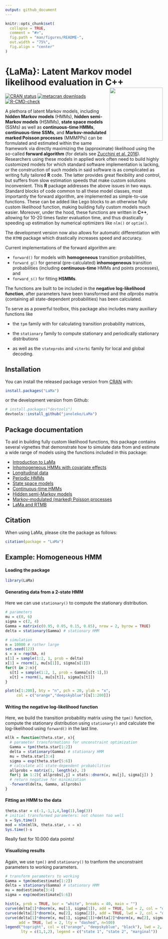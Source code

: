 ```yaml
---
output: github_document
---
```


```r
knitr::opts_chunk$set(
  collapse = TRUE,
  comment = "#>",
  fig.path = "man/figures/README-",
  out.width = "75%",
  fig.align = "center"
)
```

# {LaMa}: Latent Markov model likelihood evaluation in C++ <img src="man/figures/Logo_LaMa.png" align="right" height=170>

<!-- badges: start -->
[![CRAN status](https://www.r-pkg.org/badges/version/LaMa)](https://CRAN.R-project.org/package=LaMa)
[![metacran downloads](https://cranlogs.r-pkg.org/badges/last-month/LaMa)](https://cran.r-project.org/package=LaMa)
[![R-CMD-check](https://github.com/janoleko/LaMa/actions/workflows/R-CMD-check.yaml/badge.svg)](https://github.com/janoleko/LaMa/actions/workflows/R-CMD-check.yaml)
<!-- badges: end -->

A plethora of latent Markov models, including **hidden Markov models** (HMMs), **hidden semi-Markov models** (HSMMs), **state space models** (SSMs) as well as **continuous-time HMMs**, **continuous-time SSMs**, and **Markov-modulated marked Poisson processes** (MMMPPs) can be formulated and estimated within the same framework via directly maximizing the (approximate) likelihood using the so-called **forward algorithm** (for details see
<a href="https://teuder.github.io/rcpp4everyone_en/020_install.html" target="_blank">Zucchini et al. 2016</a>).
Researchers using these models in applied work often need to build highly customized models for which standard software implementation is lacking, or the construction of such models in said software is as complicated as writing fully tailored **R** code. The latter provides great flexibility and control, but suffers from slow estimation speeds that make custom solutions inconvenient. This **R** package addresses the above issues in two ways. Standard blocks of code common to all these model classes, most importantly the forward algorithm, are implemented as simple-to-use functions. These can be added like Lego blocks to an otherwise fully custom likelihood function, making building fully custom models much easier. Moreover, under the hood, these functions are written in **C++**, allowing for 10-20 times faster evaluation time, and thus drastically speeding up estimation by numerical optimizers like `nlm()` or `optim()`.

The development version now also allows for automatic differentiation with the `RTMB` package which drastically increases speed and accuracy.

Current implementations of the forward algorithm are:

* `forward()` for models with **homogeneous** transition probabilities,
* `forward_g()` for general (pre-calculated) **inhomogeneous** transition probabilities (including **continuous-time** HMMs and points processes), and
* `forward_s()` for fitting **HSMMs**.

The functions are built to be included in the **negative log-likelihood function**, after parameters have been transformed and the *allprobs* matrix (containing all state-dependent probabilities) has been calculated. 

To serve as a powerful toolbox, this package also includes many auxiliary functions like

* the `tpm` family with for calculating transition probability matrices,
  <!-- + `tpm()` for calculating a homogeneous transition probability matrix via the multinomial logistic link,  -->
  <!-- + `tpm_g()` for calculating general inhomogeneous transition probabilty matrices,  -->
  <!-- + `tpm_p()` for calculating transition matrices of periodically inhomogeneous HMMs, -->
  <!-- + `tpm_cont()` for calculating the transition probabilites of a continuous-time Markov chain, -->
  <!-- + `tpm_hsmm()` for calculating the transition matrix of an HSMM-approximating HMM, -->

* the `stationary` family to compute stationary and periodically stationary distributions

* as well as the `stateprobs` and `viterbi` family for local and global decoding.

## Installation

You can install the released package version from [CRAN](https://CRAN.R-project.org) with:

```r
install.packages("LaMa")
```

or the development version from Github:
```r
# install.packages("devtools")
devtools::install_github("janoleko/LaMa")
```
<!-- (To install from Github, you need a functional <a href="https://teuder.github.io/rcpp4everyone_en/020_install.html" target="_blank">C++ compiler</a>.) -->

## Package documentation

To aid in building fully custom likelihood functions, this package contains several vignettes that demonstrate how to simulate data from and estimate a wide range of models using the functions included in this package:

* [Introduction to LaMa](https://janoleko.github.io/files/vignettes/LaMa/Intro_to_LaMa.pdf)
* [Inhomogeneous HMMs with covariate effects](https://janoleko.github.io/files/vignettes/LaMa/Inhomogeneous_HMMs.pdf)
* [Longitudinal data](https://janoleko.github.io/files/vignettes/LaMa/Longitudinal_data.pdf)
* [Periodic HMMs](https://janoleko.github.io/files/vignettes/LaMa/Periodic_HMM.pdf)
* [State space models](https://janoleko.github.io/files/vignettes/LaMa/State_space_models.pdf)
* [Continuous-time HMMs](https://janoleko.github.io/files/vignettes/LaMa/Continuous_time_HMMs.pdf)
* [Hidden semi-Markov models](https://janoleko.github.io/files/vignettes/LaMa/HSMMs.pdf)
* [Markov-modulated (marked) Poisson processes](https://janoleko.github.io/files/vignettes/LaMa/MMMPPs.pdf)
* [LaMa and RTMB](https://janoleko.github.io/files/vignettes/LaMa/LaMa and RTMB.html)

## Citation

When using LaMa, please cite the package as follows:
```r
citation(package = "LaMa")
```


## Example: Homogeneous HMM

#### Loading the package
```r
library(LaMa)
```


#### Generating data from a 2-state HMM
Here we can use `stationary()` to compute the stationary distribution.
```r
# parameters
mu = c(0, 6)
sigma = c(2, 4)
Gamma = matrix(c(0.95, 0.05, 0.15, 0.85), nrow = 2, byrow = TRUE)
delta = stationary(Gamma) # stationary HMM

# simulation
n = 10000 # rather large
set.seed(123)
s = x = rep(NA, n)
s[1] = sample(1:2, 1, prob = delta)
x[1] = rnorm(1, mu[s[1]], sigma[s[1]])
for(t in 2:n){
  s[t] = sample(1:2, 1, prob = Gamma[s[t-1],])
  x[t] = rnorm(1, mu[s[t]], sigma[s[t]])
}

plot(x[1:200], bty = "n", pch = 20, ylab = "x", 
     col = c("orange","deepskyblue")[s[1:200]])
```

#### Writing the negative log-likelihood function
Here, we build the transition probability matrix using the `tpm()` function, compute the stationary distribution using `stationary()` and calculate the log-likelihood using `forward()` in the last line.
```r
mllk = function(theta.star, x){
  # parameter transformations for unconstraint optimization
  Gamma = tpm(theta.star[1:2])
  delta = stationary(Gamma) # stationary HMM
  mu = theta.star[3:4]
  sigma = exp(theta.star[5:6])
  # calculate all state-dependent probabilities
  allprobs = matrix(1, length(x), 2)
  for(j in 1:2){ allprobs[,j] = stats::dnorm(x, mu[j], sigma[j]) }
  # return negative for minimization
  -forward(delta, Gamma, allprobs)
}
```

#### Fitting an HMM to the data
```r
theta.star = c(-1,-1,1,4,log(1),log(3)) 
# initial transformed parameters: not chosen too well
s = Sys.time()
mod = nlm(mllk, theta.star, x = x)
Sys.time()-s
```
Really fast for 10.000 data points!

#### Visualizing results
Again, we use `tpm()` and `stationary()` to tranform the unconstraint parameters to working parameters.
```r
# transform parameters to working
Gamma = tpm(mod$estimate[1:2])
delta = stationary(Gamma) # stationary HMM
mu = mod$estimate[3:4]
sigma = exp(mod$estimate[5:6])

hist(x, prob = TRUE, bor = "white", breaks = 40, main = "")
curve(delta[1]*dnorm(x, mu[1], sigma[1]), add = TRUE, lwd = 2, col = "orange", n=500)
curve(delta[2]*dnorm(x, mu[2], sigma[2]), add = TRUE, lwd = 2, col = "deepskyblue", n=500)
curve(delta[1]*dnorm(x, mu[1], sigma[1])+delta[2]*dnorm(x, mu[2], sigma[2]),
      add = TRUE, lwd = 2, lty = "dashed", n=500)
legend("topright", col = c("orange", "deepskyblue", "black"), lwd = 2, bty = "n",
       lty = c(1,1,2), legend = c("state 1", "state 2", "marginal"))
```